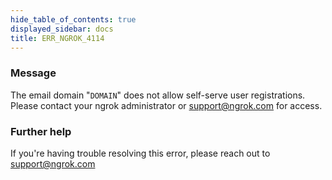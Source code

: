 ```yaml
---
hide_table_of_contents: true
displayed_sidebar: docs
title: ERR_NGROK_4114
---
```


### Message

The email domain "`DOMAIN`" does not allow self-serve user registrations. Please contact your ngrok administrator or support@ngrok.com for access.

<ErrorDetails />

### Further help

If you're having trouble resolving this error, please reach out to [support@ngrok.com](mailto:support@ngrok.com?subject=Help%20with%20ERR_NGROK_4114)
